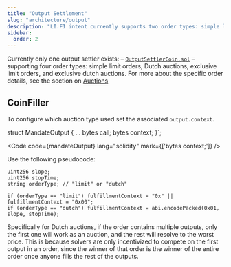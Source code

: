 ```yaml
---
title: "Output Settlement"
slug: "architecture/output"
description: "LI.FI intent currently supports two order types: simple limit orders and Dutch auctions. However, the LI.FI intent was designed with flexibility in mind, and more can easily be added."
sidebar:
  order: 2
---
```


Currently only one output settler exists: – [`OutputSettlerCoin.sol`](https://github.com/openintentsframework/oif-contracts/blob/main/src/output/coin/OutputSettlerCoin.sol) – supporting four order types: simple limit orders, Dutch auctions, exclusive limit orders, and exclusive dutch auctions. For more about the specific order details, see the section on [Auctions](/solver/auctions)

## CoinFiller

To configure which auction type used set the associated `output.context`.


struct MandateOutput {
    ...
    bytes call;
    bytes context;
}`;

<Code code={mandateOutput} lang="solidity" mark={['bytes context;']} />

Use the following pseudocode:

```solidity
uint256 slope;
uint256 stopTime;
string orderType; // "limit" or "dutch"

if (orderType == "limit") fulfillmentContext = "0x" || fulfillmentContext = "0x00";
if (orderType == "dutch") fulfillmentContext = abi.encodePacked(0x01, slope, stopTime);
```

Specifically for Dutch auctions, if the order contains multiple outputs, only the first one will work as an auction, and the rest will resolve to the worst price. This is because solvers are only incentivized to compete on the first output in an order, since the winner of that order is the winner of the entire order once anyone fills the rest of the outputs.